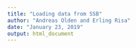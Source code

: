 ```yaml
---
title: "Loading data from SSB"
author: "Andreas Olden and Erling Risa"
date: "January 23, 2019"
output: html_document
---
```

